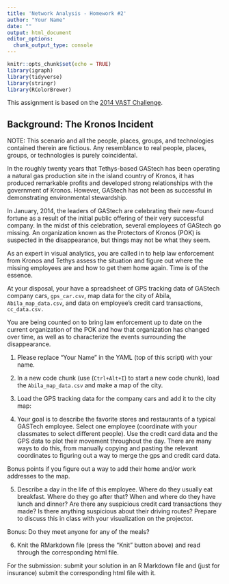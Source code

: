 ```yaml
---
title: 'Network Analysis - Homework #2'
author: "Your Name"
date: ""
output: html_document
editor_options: 
  chunk_output_type: console
---
```


```r
knitr::opts_chunk$set(echo = TRUE)
library(igraph)
library(tidyverse)
library(stringr)
library(RColorBrewer)

```



This assignment is based on the [2014 VAST Challenge](https://chat.openai.com/c/70a9ac53-4372-4c4d-a390-ee636c766bc3). 

## Background: The Kronos Incident

NOTE: This scenario and all the people, places, groups, and technologies contained therein are fictious. Any resemblance to real people, places, groups, or technologies is purely coincidental.

In the roughly twenty years that Tethys-based GAStech has been operating a natural gas production site in the island country of Kronos, it has produced remarkable profits and developed strong relationships with the government of Kronos. However, GAStech has not been as successful in demonstrating environmental stewardship. 

In January, 2014, the leaders of GAStech are celebrating their new-found fortune as a result of the initial public offering of their very successful company. In the midst of this celebration, several employees of GAStech go missing.  An organization known as the Protectors of Kronos (POK) is suspected in the disappearance, but things may not be what they seem. 

As an expert in visual analytics, you are called in to help law enforcement from Kronos and Tethys assess the situation and figure out where the missing employees are and how to get them home again.  Time is of the essence.

At your disposal, your have a spreadsheet of GPS tracking data of GAStech company cars, `gps_car.csv`, map data for the city of Abila, `Abila_map_data.csv`, and data on employee's credit card transactions, `cc_data.csv.`

You are being counted on to bring law enforcement up to date on the current organization of the POK and how that organization has changed over time, as well as to characterize the events surrounding the disappearance.


1. Please replace "Your Name" in the YAML (top of this script) with your name.


2. In a new code chunk (use (`Ctrl+Alt+I`) to start a new code chunk), load the `Abila_map_data.csv` and make a map of the city. 


3. Load the GPS tracking data for the company cars and add it to the city map:


4. Your goal is to describe the favorite stores and restaurants of a typical GASTech employee. Select one employee (coordinate with your classmates to select different people). Use the credit card data and the GPS data to plot their movement throughout the day. There are many ways to do this, from manually copying and pasting the relevant coordinates to figuring out a way to merge the gps and credit card data. 

Bonus points if you figure out a way to add their home and/or work addresses to the map.


5. Describe a day in the life of this employee. Where do they usually eat breakfast. Where do they go after that? When and where do they have lunch and dinner? Are there any suspicious credit card transactions they made? Is there anything suspicious about their driving routes? Prepare to discuss this in class with your visualization on the projector.

Bonus: Do they meet anyone for any of the meals?


6. Knit the RMarkdown file (press the "Knit" button above) and read through the corresponding html file.  


For the submission: submit your solution in an R Markdown file and (just for insurance) submit the corresponding html file with it. 
